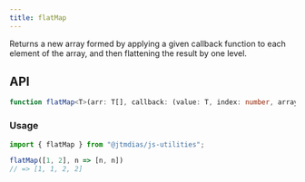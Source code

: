 ```yaml
---
title: flatMap
---
```

Returns a new array formed by applying a given callback function to each element of the array, and then flattening the result by one level.

## API

```typescript
function flatMap<T>(arr: T[], callback: (value: T, index: number, array: T[]) => T[]): T[];
```

### Usage

```typescript
import { flatMap } from "@jtmdias/js-utilities";

flatMap([1, 2], n => [n, n])
// => [1, 1, 2, 2]
```
